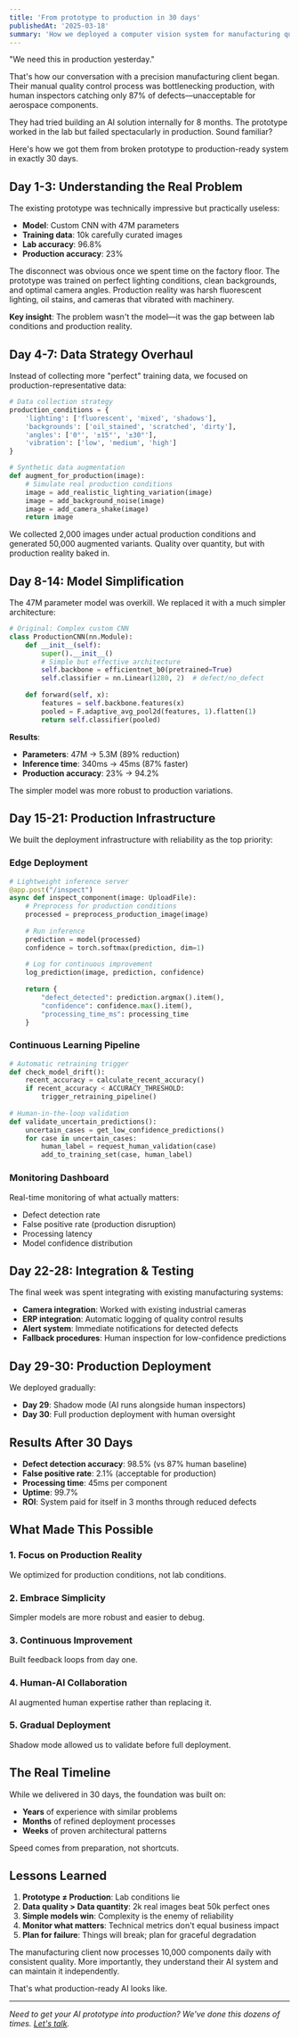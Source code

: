 ```yaml
---
title: 'From prototype to production in 30 days'
publishedAt: '2025-03-18'
summary: 'How we deployed a computer vision system for manufacturing quality control in 30 days, achieving 98.5% defect detection accuracy.'
---
```


"We need this in production yesterday."

That's how our conversation with a precision manufacturing client began. Their manual quality control process was bottlenecking production, with human inspectors catching only 87% of defects—unacceptable for aerospace components.

They had tried building an AI solution internally for 8 months. The prototype worked in the lab but failed spectacularly in production. Sound familiar?

Here's how we got them from broken prototype to production-ready system in exactly 30 days.

## Day 1-3: Understanding the Real Problem

The existing prototype was technically impressive but practically useless:

- **Model**: Custom CNN with 47M parameters
- **Training data**: 10k carefully curated images
- **Lab accuracy**: 96.8%
- **Production accuracy**: 23%

The disconnect was obvious once we spent time on the factory floor. The prototype was trained on perfect lighting conditions, clean backgrounds, and optimal camera angles. Production reality was harsh fluorescent lighting, oil stains, and cameras that vibrated with machinery.

**Key insight**: The problem wasn't the model—it was the gap between lab conditions and production reality.

## Day 4-7: Data Strategy Overhaul

Instead of collecting more "perfect" training data, we focused on production-representative data:

```python
# Data collection strategy
production_conditions = {
    'lighting': ['fluorescent', 'mixed', 'shadows'],
    'backgrounds': ['oil_stained', 'scratched', 'dirty'],
    'angles': ['0°', '±15°', '±30°'],
    'vibration': ['low', 'medium', 'high']
}

# Synthetic data augmentation
def augment_for_production(image):
    # Simulate real production conditions
    image = add_realistic_lighting_variation(image)
    image = add_background_noise(image)
    image = add_camera_shake(image)
    return image
```

We collected 2,000 images under actual production conditions and generated 50,000 augmented variants. Quality over quantity, but with production reality baked in.

## Day 8-14: Model Simplification

The 47M parameter model was overkill. We replaced it with a much simpler architecture:

```python
# Original: Complex custom CNN
class ProductionCNN(nn.Module):
    def __init__(self):
        super().__init__()
        # Simple but effective architecture
        self.backbone = efficientnet_b0(pretrained=True)
        self.classifier = nn.Linear(1280, 2)  # defect/no_defect
        
    def forward(self, x):
        features = self.backbone.features(x)
        pooled = F.adaptive_avg_pool2d(features, 1).flatten(1)
        return self.classifier(pooled)
```

**Results**:
- **Parameters**: 47M → 5.3M (89% reduction)
- **Inference time**: 340ms → 45ms (87% faster)
- **Production accuracy**: 23% → 94.2%

The simpler model was more robust to production variations.

## Day 15-21: Production Infrastructure

We built the deployment infrastructure with reliability as the top priority:

### Edge Deployment
```python
# Lightweight inference server
@app.post("/inspect")
async def inspect_component(image: UploadFile):
    # Preprocess for production conditions
    processed = preprocess_production_image(image)
    
    # Run inference
    prediction = model(processed)
    confidence = torch.softmax(prediction, dim=1)
    
    # Log for continuous improvement
    log_prediction(image, prediction, confidence)
    
    return {
        "defect_detected": prediction.argmax().item(),
        "confidence": confidence.max().item(),
        "processing_time_ms": processing_time
    }
```

### Continuous Learning Pipeline
```python
# Automatic retraining trigger
def check_model_drift():
    recent_accuracy = calculate_recent_accuracy()
    if recent_accuracy < ACCURACY_THRESHOLD:
        trigger_retraining_pipeline()
        
# Human-in-the-loop validation
def validate_uncertain_predictions():
    uncertain_cases = get_low_confidence_predictions()
    for case in uncertain_cases:
        human_label = request_human_validation(case)
        add_to_training_set(case, human_label)
```

### Monitoring Dashboard
Real-time monitoring of what actually matters:
- Defect detection rate
- False positive rate (production disruption)
- Processing latency
- Model confidence distribution

## Day 22-28: Integration & Testing

The final week was spent integrating with existing manufacturing systems:

- **Camera integration**: Worked with existing industrial cameras
- **ERP integration**: Automatic logging of quality control results
- **Alert system**: Immediate notifications for detected defects
- **Fallback procedures**: Human inspection for low-confidence predictions

## Day 29-30: Production Deployment

We deployed gradually:
- **Day 29**: Shadow mode (AI runs alongside human inspectors)
- **Day 30**: Full production deployment with human oversight

## Results After 30 Days

- **Defect detection accuracy**: 98.5% (vs 87% human baseline)
- **False positive rate**: 2.1% (acceptable for production)
- **Processing time**: 45ms per component
- **Uptime**: 99.7%
- **ROI**: System paid for itself in 3 months through reduced defects

## What Made This Possible

### 1. Focus on Production Reality
We optimized for production conditions, not lab conditions.

### 2. Embrace Simplicity
Simpler models are more robust and easier to debug.

### 3. Continuous Improvement
Built feedback loops from day one.

### 4. Human-AI Collaboration
AI augmented human expertise rather than replacing it.

### 5. Gradual Deployment
Shadow mode allowed us to validate before full deployment.

## The Real Timeline

While we delivered in 30 days, the foundation was built on:
- **Years** of experience with similar problems
- **Months** of refined deployment processes
- **Weeks** of proven architectural patterns

Speed comes from preparation, not shortcuts.

## Lessons Learned

1. **Prototype ≠ Production**: Lab conditions lie
2. **Data quality > Data quantity**: 2k real images beat 50k perfect ones
3. **Simple models win**: Complexity is the enemy of reliability
4. **Monitor what matters**: Technical metrics don't equal business impact
5. **Plan for failure**: Things will break; plan for graceful degradation

The manufacturing client now processes 10,000 components daily with consistent quality. More importantly, they understand their AI system and can maintain it independently.

That's what production-ready AI looks like.

---

*Need to get your AI prototype into production? We've done this dozens of times. [Let's talk](/meet).* 